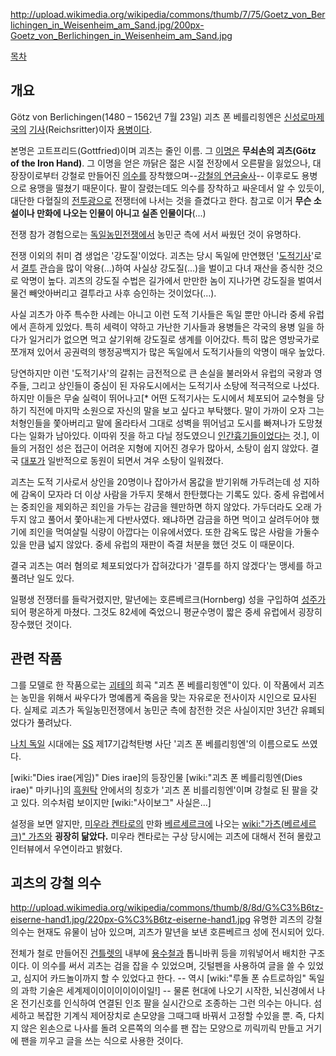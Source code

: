 http://upload.wikimedia.org/wikipedia/commons/thumb/7/75/Goetz_von_Berlichingen_in_Weisenheim_am_Sand.jpg/200px-Goetz_von_Berlichingen_in_Weisenheim_am_Sand.jpg

[[목차]]
== 개요 ==
Götz von Berlichingen(1480 – 1562년 7월 23일)
괴츠 폰 베를리힝엔은 [[신성로마제국]]의 [[기사]](Reichsritter)이자 [[용병]]이다.

본명은 고트프리드(Gottfried)이며 괴츠는 줄인 이름. 그 [[이명]]은 '''무쇠손의 괴츠(Götz of the Iron Hand)'''. 그 이명을 얻은 까닭은 젊은 시절 전장에서 오른팔을 잃었으나, 대장장이로부터 강철로 만들어진 [[의수]]를 장착했으며--[[강철의 연금술사]]-- 이후로도 용병으로 용맹을 떨쳤기 때문이다. 팔이 잘렸는데도 의수를 장착하고 싸운데서 알 수 있듯이, 대단한 다혈질의 [[전투광]]으로 전쟁터에 나서는 것을 즐겼다고 한다. 참고로 이거 '''무슨 소설이나 만화에 나오는 인물이 아니고 실존 인물이다'''(...)

전쟁 참가 경험으로는 [[독일농민전쟁]]에서 농민군 측에 서서 싸웠던 것이 유명하다.

전쟁 이외의 취미 겸 생업은 '강도질'이었다. 괴츠는 당시 독일에 만연했던 '[[도적기사]]'로서 [[결투]] 관습을 많이 악용(...)하여 사실상 강도질(...)을 벌이고 다녀 재산을 증식한 것으로 악명이 높다. 괴츠의 강도질 수법은 길가에서 만만한 놈이 지나가면 강도질을 벌여서 물건 빼앗아버리고 결투라고 사후 승인하는 것이었다(…).

사실 괴츠가 아주 특수한 사례는 아니고 이런 도적 기사들은 독일 뿐만 아니라 중세 유럽에서 흔하게 있었다. 특히 세력이 약하고 가난한 기사들과 용병들은 각국의 용병 일을 하다가 일거리가 없으면 먹고 살기위해 강도질로 생계를 이어갔다. 특히 많은 영방국가로 쪼개져 있어서 공권력의 행정공백지가 많은 독일에서 도적기사들의 악명이 매우 높았다.

당연하지만 이런 '도적기사'의 갈취는 금전적으로 큰 손실을 불러와서 유럽의 국왕과 영주들, 그리고 상인들이 중심이 된 자유도시에서는 도적기사 소탕에 적극적으로 나섰다. 하지만 이들은 무술 실력이 뛰어나고[* 어떤 도적기사는 도시에서 체포되어 교수형을 당하기 직전에 마지막 소원으로 자신의 말을 보고 싶다고 부탁했다. 말이 가까이 오자 그는 처형인들을 쫓아버리고 말에 올라타서 그대로 성벽을 뛰어넘고 도시를 빠져나가 도망쳤다는 일화가 남아있다. 이따위 짓을 하고 다닐 정도였으니 [[인간흉기]]들이었다는 것.], 이들의 거점인 성은 접근이 어려운 지형에 지어진 경우가 많아서, 소탕이 쉽지 않았다. 결국 [[대포]]가 일반적으로 동원이 되면서 겨우 소탕이 일워졌다.

괴츠는 도적 기사로서 상인을 20명이나 잡아가서 몸값을 받기위해 가두려는데 성 지하에 감옥이 모자라 더 이상 사람을 가두지 못해서 한탄했다는 기록도 있다. 중세 유럽에서는 중죄인을 제외하곤 죄인을 가두는 감금을 웬만하면 하지 않았다. 가두더라도 오래 가두지 않고 풀어서 쫓아내는게 다반사였다. 왜냐하면 감금을 하면 먹이고 살려두어야 했기에 죄인을 먹여살릴 식량이 아깝다는 이유에서였다. 또한 감옥도 많은 사람을 가둘수 있을 만큼 넓지 않았다. 중세 유럽의 재판이 즉결 처분을 했던 것도 이 때문이다.

결국 괴츠는 여러 혐의로 체포되었다가 잡혀갔다가 '결투를 하지 않겠다'는 맹세를 하고 풀려난 일도 있다.

일평생 전쟁터를 들락거렸지만, 말년에는 호른베르크(Hornberg) 성을 구입하여 [[성주]]가 되어 평온하게 마쳤다. 그것도 82세에 죽었으니 평균수명이 짧은 중세 유럽에서 굉장히 장수했던 것이다.
== 관련 작품 ==
그를 모델로 한 작품으로는 [[괴테]]의 희곡 "괴츠 폰 베를리힝엔"이 있다. 이 작품에서 괴츠는 농민을 위해서 싸우다가 명예롭게 죽음을 맞는 자유로운 전사이자 시인으로 묘사된다. 실제로 괴츠가 독일농민전쟁에서 농민군 측에 참전한 것은 사실이지만 3년간 유폐되었다가 풀려났다.

[[나치 독일]] 시대에는 [[SS]] 제17기갑척탄병 사단 '괴츠 폰 베를리힝엔'의 이름으로도 쓰였다.

[wiki:"Dies irae(게임)" Dies irae]의 등장인물 [wiki:"괴츠 폰 베를리힝엔(Dies irae)" 마키나]의 [[흑원탁]] 안에서의 칭호가 '괴츠 폰 비를리힝엔'이며 강철로 된 팔을 갖고 있다. 의수처럼 보이지만 [wiki:"사이보그" 사실은...]

설정을 보면 알지만, [[미우라 켄타로]]의 만화 [[베르세르크]]에 나오는 [[wiki:"가츠(베르세르크)" 가츠]]와 '''굉장히 닮았다.''' 미우라 켄타로는 구상 당시에는 괴츠에 대해서 전혀 몰랐고 인터뷰에서 우연이라고 밝혔다.

== 괴츠의 강철 의수 ==
http://upload.wikimedia.org/wikipedia/commons/thumb/8/8d/G%C3%B6tz-eiserne-hand1.jpg/220px-G%C3%B6tz-eiserne-hand1.jpg
유명한 괴츠의 강철 의수는 현재도 유물이 남아 있으며, 괴츠가 말년을 보낸 호른베르크 성에 전시되어 있다.

전체가 철로 만들어진 [[건틀렛]]의 내부에 [[용수철]]과 톱니바퀴 등을 끼워넣어서 배치한 구조이다. 이 의수를 써서 괴츠는 검을 잡을 수 있었으며, 깃털펜을 사용하여 글을 쓸 수 있었고, 심지어 카드놀이까지 할 수 있었다고 한다. -- 역시 [wiki:"루돌 폰 슈트로하임" 독일의 과학 기술은 세계제이이이이이이이일!] --
물론 현대에 나오기 시작한, 뇌신경에서 나온 전기신호를 인식하여 연결된 인조 팔을 실시간으로 조종하는 그런 의수는 아니다. 섬세하고 복잡한 기계식 제어장치로 손모양을 그때그때 바꿔서 고정할 수있을 뿐. 즉, 다치지 않은 왼손으로 나사를 돌려 오른쪽의 의수를 팬 잡는 모양으로 끼릭끼릭 만들고 거기에 팬을 끼우고 글을 쓰는 식으로 사용한 것이다. 
